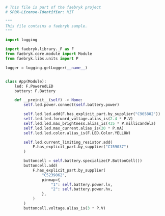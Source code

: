 
```python
# This file is part of the faebryk project
# SPDX-License-Identifier: MIT

"""
This file contains a faebryk sample.
"""

import logging

import faebryk.library._F as F
from faebryk.core.module import Module
from faebryk.libs.units import P

logger = logging.getLogger(__name__)


class App(Module):
    led: F.PoweredLED
    battery: F.Battery

    def __preinit__(self) -> None:
        self.led.power.connect(self.battery.power)

        self.led.led.add(F.has_explicit_part.by_supplier("C965802"))
        self.led.led.forward_voltage.alias_is(2.4 * P.V)
        self.led.led.max_brightness.alias_is(435 * P.millicandela)
        self.led.led.max_current.alias_is(20 * P.mA)
        self.led.led.color.alias_is(F.LED.Color.YELLOW)

        self.led.current_limiting_resistor.add(
            F.has_explicit_part.by_supplier("C159037")
        )

        buttoncell = self.battery.specialize(F.ButtonCell())
        buttoncell.add(
            F.has_explicit_part.by_supplier(
                "C5239862",
                pinmap={
                    "1": self.battery.power.lv,
                    "2": self.battery.power.hv,
                },
            )
        )
        buttoncell.voltage.alias_is(3 * P.V)

```
